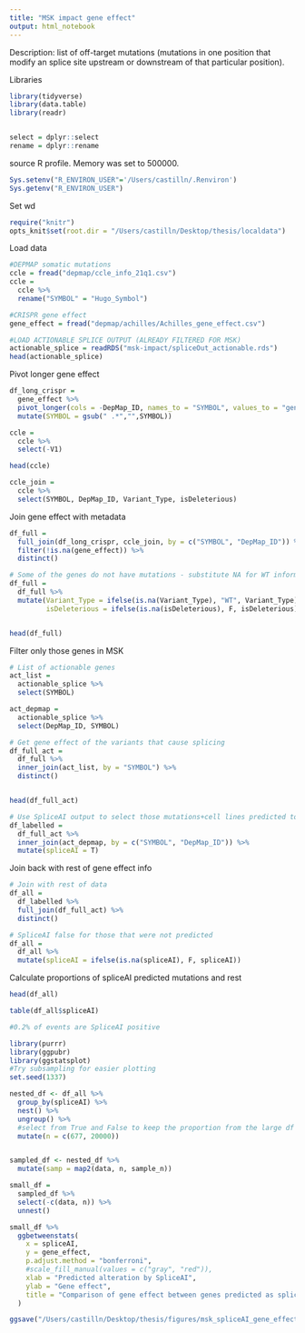 ```yaml
---
title: "MSK impact gene effect"
output: html_notebook
---
```


Description: list of off-target mutations (mutations in one position that modify an splice site upstream or downstream of that particular position). 

Libraries
```r
library(tidyverse)
library(data.table)
library(readr)


select = dplyr::select
rename = dplyr::rename
```

source R profile. Memory was set to 500000.
```r
Sys.setenv("R_ENVIRON_USER"='/Users/castilln/.Renviron')
Sys.getenv("R_ENVIRON_USER")

```

Set wd 
```r
require("knitr")
opts_knit$set(root.dir = "/Users/castilln/Desktop/thesis/localdata")
```

Load data
```r
#DEPMAP somatic mutations
ccle = fread("depmap/ccle_info_21q1.csv")
ccle = 
  ccle %>% 
  rename("SYMBOL" = "Hugo_Symbol")

#CRISPR gene effect
gene_effect = fread("depmap/achilles/Achilles_gene_effect.csv")

#LOAD ACTIONABLE SPLICE OUTPUT (ALREADY FILTERED FOR MSK) 
actionable_splice = readRDS("msk-impact/spliceOut_actionable.rds")
head(actionable_splice)
```

Pivot longer gene effect 
```r
df_long_crispr = 
  gene_effect %>% 
  pivot_longer(cols = -DepMap_ID, names_to = "SYMBOL", values_to = "gene_effect") %>% 
  mutate(SYMBOL = gsub(" .*","",SYMBOL))
```


```r
ccle = 
  ccle %>% 
  select(-V1)

head(ccle)

ccle_join = 
  ccle %>%  
  select(SYMBOL, DepMap_ID, Variant_Type, isDeleterious)
```
Join gene effect with metadata
```r
df_full = 
  full_join(df_long_crispr, ccle_join, by = c("SYMBOL", "DepMap_ID")) %>% 
  filter(!is.na(gene_effect)) %>% 
  distinct()

# Some of the genes do not have mutations - substitute NA for WT information
df_full = 
  df_full %>% 
  mutate(Variant_Type = ifelse(is.na(Variant_Type), "WT", Variant_Type),
         isDeleterious = ifelse(is.na(isDeleterious), F, isDeleterious))


head(df_full)
```
Filter only those genes in MSK 
```r
# List of actionable genes
act_list = 
  actionable_splice %>% 
  select(SYMBOL) 

act_depmap = 
  actionable_splice %>% 
  select(DepMap_ID, SYMBOL)

# Get gene effect of the variants that cause splicing 
df_full_act = 
  df_full %>% 
  inner_join(act_list, by = "SYMBOL") %>% 
  distinct()


head(df_full_act)

# Use SpliceAI output to select those mutations+cell lines predicted to be splice mutating by SpliceAI
df_labelled = 
  df_full_act %>%
  inner_join(act_depmap, by = c("SYMBOL", "DepMap_ID")) %>% 
  mutate(spliceAI = T)
```
Join back with rest of gene effect info
```r
# Join with rest of data
df_all = 
  df_labelled %>% 
  full_join(df_full_act) %>% 
  distinct()

# SpliceAI false for those that were not predicted 
df_all = 
  df_all %>% 
  mutate(spliceAI = ifelse(is.na(spliceAI), F, spliceAI))
```

Calculate proportions of spliceAI predicted mutations and rest 
```r
head(df_all)

table(df_all$spliceAI)

#0.2% of events are SpliceAI positive 
```

```r
library(purrr)
library(ggpubr)
library(ggstatsplot)
#Try subsampling for easier plotting
set.seed(1337)

nested_df <- df_all %>% 
  group_by(spliceAI) %>% 
  nest() %>% 
  ungroup() %>% 
  #select from True and False to keep the proportion from the large df 
  mutate(n = c(677, 20000))


sampled_df <- nested_df %>%
  mutate(samp = map2(data, n, sample_n))

small_df = 
  sampled_df %>% 
  select(-c(data, n)) %>% 
  unnest()
```


```r
small_df %>%  
  ggbetweenstats(
    x = spliceAI, 
    y = gene_effect, 
    p.adjust.method = "bonferroni",
    #scale_fill_manual(values = c("gray", "red")),   
    xlab = "Predicted alteration by SpliceAI", 
    ylab = "Gene effect",
    title = "Comparison of gene effect between genes predicted as splice-altered by SpliceAI and the rest"
  )
```
```r
ggsave("/Users/castilln/Desktop/thesis/figures/msk_spliceAI_gene_effect.png", width=9)
```
